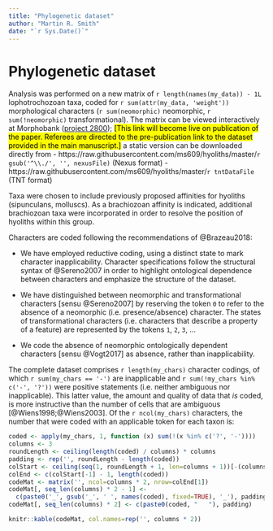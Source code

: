 ```yaml
---
title: "Phylogenetic dataset"
author: "Martin R. Smith"
date: "`r Sys.Date()`"
---
```


<!--\SItext-->
# Phylogenetic dataset {#dataset}

Analysis was performed on a new matrix of `r length(names(my_data)) - 1L` lophotrochozoan taxa, coded for `r sum(attr(my_data, 'weight'))` morphological characters (`r sum(neomorphic)` neomorphic, `r sum(!neomorphic)` transformational).  The matrix can be viewed interactively at Morphobank ([project 2800](https://morphobank.org/permalink/?P2800)); <mark>[This link will become live on publication of the paper. Referees are directed to the pre-publication link to the dataset provided in the main manuscript.]</mark> a static version can be downloaded directly from 
- https://raw.githubusercontent.com/ms609/hyoliths/master/`r gsub('^\\./', '', nexusFile)` (Nexus format)
- https://raw.githubusercontent.com/ms609/hyoliths/master/`r tntDataFile` (TNT format)


Taxa were chosen to include previously proposed affinities for hyoliths (sipunculans, molluscs).  As a brachiozoan affinity is indicated, additional brachiozoan taxa were incorporated in order to resolve the position of hyoliths within this group.

Characters are coded following the recommendations of @Brazeau2018:

- We have employed reductive coding, using a distinct state to mark character inapplicability. Character specifications follow the structural syntax of @Sereno2007 in order to highlight ontological dependence between characters and emphasize the structure of the dataset.

- We have distinguished between neomorphic and transformational characters [sensu @Sereno2007] by reserving the token `0` to refer to the absence of a neomorphic (i.e. presence/absence) character.  The states of transformational characters (i.e. characters that describe a property of a feature) are represented by the tokens `1`, `2`, `3`, ...

- We code the absence of neomorphic ontologically dependent characters [sensu @Vogt2017] as absence, rather than inapplicability.


The complete dataset comprises `r length(my_chars)` character codings, of which `r sum(my_chars == '-')` are inapplicable and `r sum(!my_chars %in% c('-', '?'))` were positive statements (i.e. neither ambiguous nor inapplicable).  This latter value, the amount and quality of data that _is_ coded, is more instructive than the number of cells that are ambiguous [@Wiens1998;@Wiens2003]. Of the `r ncol(my_chars)` characters, the number that were coded with an applicable token for each taxon is:

```r
coded <- apply(my_chars, 1, function (x) sum(!(x %in% c('?', '-'))))
columns <- 3
roundLength <- ceiling(length(coded) / columns) * columns
padding <- rep('', roundLength - length(coded))
colStart <- ceiling(seq(1, roundLength + 1, len=columns + 1))[-(columns+1)]
colEnd <- c(colStart[-1] - 1, length(coded))
codeMat <- matrix('', ncol=columns * 2, nrow=colEnd[1])
codeMat[, seq_len(columns) * 2 - 1] <-
  c(paste0('_', gsub('_', ' ', names(coded), fixed=TRUE), '_'), padding)
codeMat[, seq_len(columns) * 2] <- c(paste0(coded, "   "), padding)

knitr::kable(codeMat, col.names=rep('', columns * 2))
```

